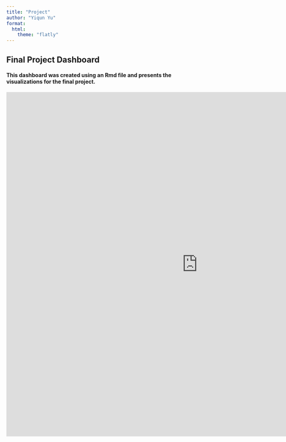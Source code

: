 ```yaml
---
title: "Project"
author: "Yiqun Yu"
format: 
  html:
    theme: "flatly"
---
```


## Final Project Dashboard
#### This dashboard was created using an Rmd file and presents the visualizations for the final project.

<iframe width="1000" height="900"
src="https://yiqunyu.shinyapps.io/project/"
frameborder="0" allowfullscreen></iframe>